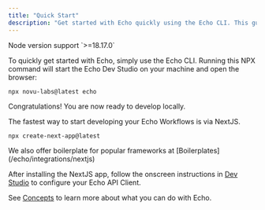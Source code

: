 ```yaml
---
title: "Quick Start"
description: "Get started with Echo quickly using the Echo CLI. This guide will help you get started with Echo and develop locally."
---
```


<Note>
    Node version support `>=18.17.0`
</Note>

To quickly get started with Echo, simply use the Echo CLI. Running this NPX command will start the Echo Dev Studio on your machine and open the browser:

```shell
npx novu-labs@latest echo
```

Congratulations! You are now ready to develop locally.

The fastest way to start developing your Echo Workflows is via NextJS.

```shell
npx create-next-app@latest
```

<Note>
    We also offer boilerplate for popular frameworks at [Boilerplates](/echo/integrations/nextjs)
</Note>

After installing the NextJS app, follow the onscreen instructions in [Dev Studio](/echo/concepts/studio) to configure your Echo API Client.

See [Concepts](/echp/concepts/workflows)  to learn more about what you can do with Echo.

